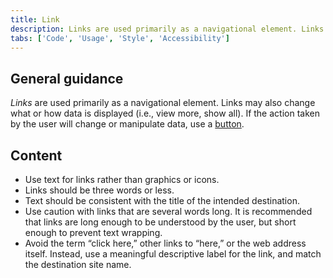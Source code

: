 ```yaml
---
title: Link
description: Links are used primarily as a navigational element. Links may also change what or how data is displayed.
tabs: ['Code', 'Usage', 'Style', 'Accessibility']
---
```


## General guidance

_Links_ are used primarily as a navigational element. Links may also change what or how data is displayed (i.e., view more, show all). If the action taken by the user will change or manipulate data, use a [button](/components/button/code).

## Content

- Use text for links rather than graphics or icons.
- Links should be three words or less.
- Text should be consistent with the title of the intended destination.
- Use caution with links that are several words long. It is recommended that links are long enough to be understood by the user, but short enough to prevent text wrapping.
- Avoid the term “click here,” other links to “here,” or the web address itself. Instead, use a meaningful descriptive label for the link, and match the destination site name.
